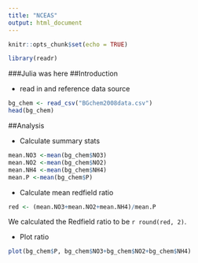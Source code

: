 ```yaml
---
title: "NCEAS"
output: html_document
---
```


```r
knitr::opts_chunk$set(echo = TRUE)
```

```r
library(readr)
```

###Julia was here
##Introduction

* read in and reference data source

```r
bg_chem <- read_csv("BGchem2008data.csv")
head(bg_chem)
```


##Analysis

* Calculate summary stats


```r
mean.NO3 <-mean(bg_chem$NO3)
mean.NO2 <-mean(bg_chem$NO2)
mean.NH4 <-mean(bg_chem$NH4)
mean.P <-mean(bg_chem$P)

```


* Calculate mean redfield ratio

```r
red <- (mean.NO3+mean.NO2+mean.NH4)/mean.P
```

We calculated the Redfield ratio to be `r round(red, 2)`.

* Plot ratio

```r
plot(bg_chem$P, bg_chem$NO3+bg_chem$NO2+bg_chem$NH4)
```

